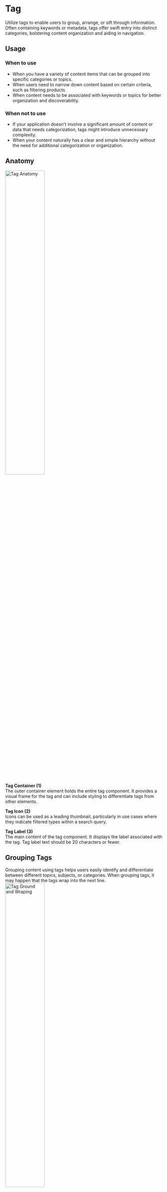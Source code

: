 

<Meta of={TagStories} />

# Tag
Utilize tags to enable users to group, arrange, or sift through information. Often containing keywords or metadata, tags offer swift entry into distinct categories, bolstering content organization and aiding in navigation.

## Usage

### When to use
- When you have a variety of content items that can be grouped into specific categories or topics.
- When users need to narrow down content based on certain criteria, such as filtering products
- When content needs to be associated with keywords or topics for better organization and discoverability.

### When not to use
- If your application doesn't involve a significant amount of content or data that needs categorization, tags might introduce unnecessary complexity.
- When your content naturally has a clear and simple hierarchy without the need for additional categorization or organization.

## Anatomy
<img src={TagAnatomy} alt="Tag Anatomy" width="50%" />

**Tag Container (1)**\
The outer container element holds the entire tag component. It provides a visual frame for the tag and can include styling to differentiate tags from other elements.


**Tag Icon (2)**\
Icons can be used as a leading thumbnail, particularly in use cases where they indicate filtered types within a search query.


**Tag Label (3)**\
The main content of the tag component. It displays the label associated with the tag. Tag label text should be 20 characters or fewer.

## Grouping Tags
Grouping content using tags helps users easily identify and differentiate between different topics, subjects, or categories. When grouping tags, it may happen that the tags wrap into the next line.
<img src={TagWraping} alt="Tag Ground and Wraping" width="50%" />

## Tag Alignment
Depending on the layout, it is possible to align the tag group left-aligned or centred.
<img src={TagAlignment} alt="Tag Alignment" />

## States
<img src={TagStates} alt="Tag States" />


***
Check out the Figma component: **[Tag](https://www.figma.com/file/zPvPwPgb4EsYFXKC2nhzSG/Infineon-DDS-%7C-Main?type=design&node-id=23621-13779&mode=design&t=Uw3fwZdQW62P8kSV-4)**
***